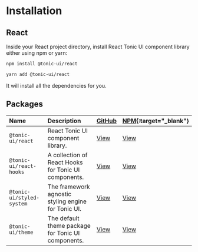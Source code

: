 # Installation

## React

Inside your React project directory, install React Tonic UI component library either using npm or yarn:

```bash
npm install @tonic-ui/react
```

```bash
yarn add @tonic-ui/react
```

It will install all the dependencies for you.

## Packages

| Name | Description | [GitHub](https://github.com/trendmicro-frontend/tonic-ui/tree/master/packages) | [NPM](https://www.npmjs.com/settings/tonic-ui/packages){:target="_blank"} |
| :------ | :---------- | :----- | :-- |
| `@tonic-ui/react` | React Tonic UI component library. | [View](https://github.com/trendmicro-frontend/tonic-ui/tree/master/packages/react) | [View](https://www.npmjs.com/package/@tonic-ui/react) |
| `@tonic-ui/react-hooks` | A collection of React Hooks for Tonic UI components. | [View](https://github.com/trendmicro-frontend/tonic-ui/tree/master/packages/react-hooks) | [View](https://www.npmjs.com/package/@tonic-ui/react-hooks) |
| `@tonic-ui/styled-system` | The framework agnostic styling engine for Tonic UI. | [View](https://github.com/trendmicro-frontend/tonic-ui/tree/master/packages/styled-system) | [View](https://www.npmjs.com/package/@tonic-ui/styled-system) |
| `@tonic-ui/theme` | The default theme package for Tonic UI components. | [View](https://github.com/trendmicro-frontend/tonic-ui/tree/master/packages/theme) | [View](https://www.npmjs.com/package/@tonic-ui/theme) |
